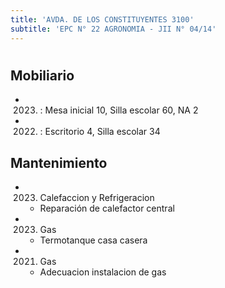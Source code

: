 ```yaml
---
title: 'AVDA. DE LOS CONSTITUYENTES 3100'
subtitle: 'EPC N° 22 AGRONOMIA - JII N° 04/14'
---
```


#


## Mobiliario

*  (2023) : Mesa inicial 10, Silla escolar 60, NA 2 

*  (2022) : Escritorio 4, Silla escolar 34 





## Mantenimiento

*  (2023) Calefaccion y Refrigeracion 
    + Reparación de calefactor central

*  (2023) Gas 
    + Termotanque casa casera

*  (2021) Gas 
    + Adecuacion instalacion de gas



